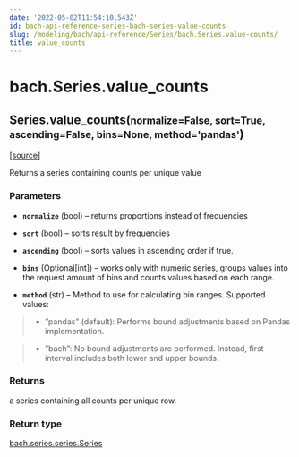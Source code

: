 ```yaml
---
date: '2022-05-02T11:54:10.543Z'
id: bach-api-reference-series-bach-series-value-counts
slug: /modeling/bach/api-reference/Series/bach.Series.value-counts/
title: value_counts
---
```


# bach.Series.value_counts

<div class="method">

<h2 class="signature-method"><span class="additional-name">Series.</span><span class="name">value_counts(</span><small class="parameter-list"><span class="parameter" id="normalize">normalize=False</span>, <span class="parameter" id="sort">sort=True</span>, <span class="parameter" id="ascending">ascending=False</span>, <span class="parameter" id="bins">bins=None</span>, <span class="parameter" id="method">method='pandas'</span></small>)</h2>


&#8203;<span class="view-source">[[source]](https://github.com/objectiv/objectiv-analytics/blob/main/bach/bach/series/series.py)</span>

<div class="content">

Returns a series containing counts per unique value


### Parameters

* **`normalize`** (bool) – returns proportions instead of frequencies

* **`sort`** (bool) – sorts result by frequencies

* **`ascending`** (bool) – sorts values in ascending order if true.

* **`bins`** (Optional[int]) – works only with numeric series, groups values into the request amount of bins
and counts values based on each range.

* **`method`** (str) – Method to use for calculating bin ranges.
Supported values:

>   * ”pandas” (default): Performs bound adjustments based on Pandas implementation.

>   * ”bach”: No bound adjustments are performed. Instead, first interval includes both
> lower and upper bounds.




### Returns

a series containing all counts per unique row.



### Return type

[bach.series.series.Series](/docs/modeling/bach/api-reference/Series/bach.Series/#bach.Series)



</div>

</div>
